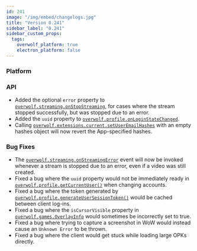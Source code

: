 ```yaml
---
id: 241
image: "/img/embed/changelogs.jpg"
title: "Version 0.241"
sidebar_label: "0.241"
sidebar_custom_props:
  tags:
    overwolf_platform: true
    electron_platform: false
---
```


<SkipMe type="TEMPLATE">

### Platform

</SkipMe>

### API
- Added the optional `error` property to [`overwolf.streaming.onStopStreaming`](/api/streaming#onstopstreaming), for cases where the stream stopped successfully, but was stopped due to an error.
- Added the `uuid` property to [`overwolf.profile.onLoginStateChanged`](/api/profile#onloginstatechanged).
- Calling [`overwolf.extensions.current.setUserEmailHashes`](/api/extensions/current#setuseremailhasheshashes-callback) with an empty hashes object will now revert the App-specified hashes.

### Bug Fixes
- The [`overwolf.streaming.onStreamingError`](/api/streaming#onstreamingerror) event will now be invoked whenever a stream is stopped due to an error, even if a video was still created.
- Fixed a bug where the `uuid` property would not be immediately ready in [`overwolf.profile.getCurrentUser()`](/api/profile#getcurrentusercallback) when changing accounts.
- Fixed a bug where the token generated by [`overwolf.profile.generateUserSessionToken()`](/api/profile#generateusersessiontokencallback) would be cached between client log-ins.
- Fixed a bug where the `isCursorVisible` property in [`overwolf.games.OverlayInfo`](/api/games#overlayinfo-object) would sometimes be incorrectly set to true.
- Fixed a bug where trying to capture a screenshot in WoW would instead cause an `Unknown Error` to be thrown.
- Fixed a bug where the client would get stuck while loading large OPKs directly.